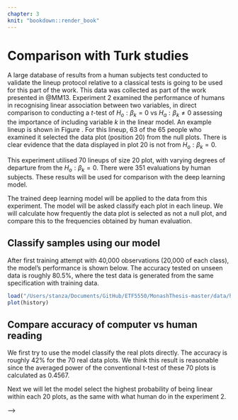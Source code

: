```yaml
---
chapter: 3
knit: "bookdown::render_book"
---
```



# Comparison with Turk studies

A large database of results from a human subjects test conducted to validate the lineup protocol relative to a classical tests is going to be used for this part of the work. This data was collected as part of the work presented in @MM13. Experiment 2 examined the performance of humans in recognising linear association between two variables, in direct comparison to conducting a $t$-test of $H_o: \beta_k=0$ vs $H_a: \beta_k\neq 0$ assessing the importance of including variable $k$ in the linear model. An example lineup is shown in Figure \ref{expt2}. For this lineup, 63 of the 65 people who examined it selected the data plot (position 20) from the null plots. There is clear evidence that the data displayed in plot 20 is not from $H_o: \beta_k=0$. 

\begin{figure*}[h]
\centerline{\includegraphics[width=15cm]{figures/plot_turk2_300_350_12_3.png}}
\caption{One of 70 lineups used in experiment 2 Majumder et al (2012). Of the 65 people who examined the lineup,  63 selected the data plot, which is in position 20.}
\label{expt2}
\end{figure*}



This experiment utilised 70 lineups of size 20 plot, with varying degrees of departure from the $H_o: \beta_k=0$. There were 351 evaluations by human subjects. These results will be used for comparison with the deep learning model. 

The trained deep learning model will be applied to the data from this experiment. The model will be asked classify each plot in each lineup. We will calculate how frequently the data plot is selected as not a null plot, and compare this to the frequencies obtained by human evaluation. 

## Classify samples using our model

After first training attempt with 40,000 observations (20,000 of each class), the model's performance is shown below. The accuracy tested on unseen data is roughly 80.5%, where the test data is generated from the same specification with training data.

```r
load("/Users/stanza/Documents/GitHub/ETF5550/MonashThesis-master/data/history2.RData")
plot(history)

```


## Compare accuracy of computer vs human reading

We first try to use the model classify the real plots directly. The accuracy is roughly 42% for the 70 real data plots. We think this result is reasonable since the averaged power of the conventional t-test of these 70 plots is calculated as 0.4567.

Next we will let the model select the highest probability of being linear within each 20 plots, as the same with what human do in the experiment 2.

-->




























